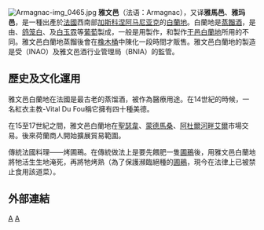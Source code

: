 {{unreferenced|time=2016-05-04T00:58:42+00:00}}
[[File:Armagnac-img_0465.jpg|thumb]]
'''雅文邑'''（法语：Armagnac），又译'''雅馬邑'''、'''雅玛邑'''，是一種出產於[[法國|法國]]西南部[[加斯科涅|加斯科涅]][[阿马尼亚克|阿马尼亚克]]的[[白蘭地|白蘭地]]。白蘭地是[[蒸餾酒|蒸餾酒]]，是由{{le|巴高|Baco 22A}}、[[鸽笼白|鸽笼白]]、{{le|白福儿|Folle blanche}}及[[白玉霓|白玉霓]]等[[葡萄|葡萄]]製成，一般是用{{le|柱馏|column still}}製作，和製作[[干邑白蘭地|干邑白蘭地]]所用的{{le|罐蒸餾器|pot still}}不同。雅文邑白蘭地蒸餾後會在[[橡木|橡木]][[桶|桶]]中陳化一段時間才販售。雅文邑白蘭地的製造是受{{le|国家原产地和质量研究所|Institut national de l'origine et de la qualité}}（INAO）及​雅文邑酒行业管理局（BNIA）的監管。

== 歷史及文化運用 ==
雅文邑白蘭地在法國是最古老的蒸馏酒，被作為醫療用途。在14世紀的時候，一名紅衣主教-Vital Du Fou稱它擁有四十種美德。

在15至17世紀之間，雅文邑白蘭地在[[聖瑟韋|聖瑟韋]]、[[蒙德馬桑|蒙德馬桑]]、[[阿杜爾河畔艾爾|阿杜爾河畔艾爾]]市場交易。後來荷蘭商人開始擴展貿易範圍。

傳統法國料理——烤圃鵐。在傳統做法上是要先餵肥一隻[[圃鵐|圃鵐]]後，用雅文邑白蘭地將牠活生生地淹死，再將牠烤熟（為了保護瀕臨絕種的[[圃鵐|圃鵐]]，現今在法律上已被禁止食用該道菜）。

== 外部連結 ==
{{Commons category|Armagnac (drink)}}

{{法國小作品}}
{{酒精饮料}}

[[Category:白蘭地|A]]
[[Category:法國葡萄酒|A]]